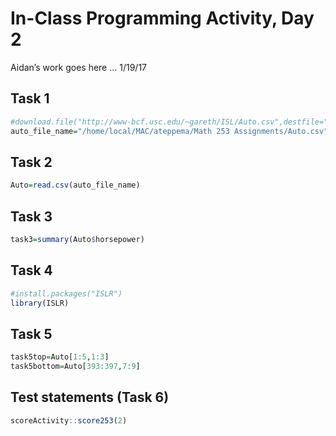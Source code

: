 # In-Class Programming Activity, Day 2

Aidan's work goes here ...
1/19/17

## Task 1

```r
#download.file("http://www-bcf.usc.edu/~gareth/ISL/Auto.csv",destfile="Auto.csv")
auto_file_name="/home/local/MAC/ateppema/Math 253 Assignments/Auto.csv"
```

## Task 2

```r
Auto=read.csv(auto_file_name)
```

## Task 3

```r
task3=summary(Auto$horsepower)
```

## Task 4

```r
#install.packages("ISLR")
library(ISLR)
```

## Task 5

```r
task5top=Auto[1:5,1:3]
task5bottom=Auto[393:397,7:9]
```

## Test statements (Task 6)

```r
scoreActivity::score253(2)
```